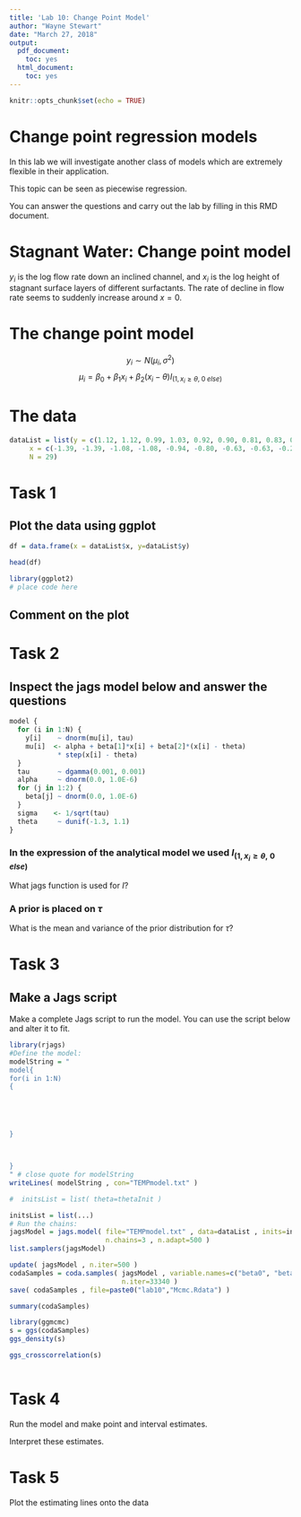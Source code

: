 ```yaml
---
title: 'Lab 10: Change Point Model'
author: "Wayne Stewart"
date: "March 27, 2018"
output:
  pdf_document:
    toc: yes
  html_document:
    toc: yes
---
```


```r
knitr::opts_chunk$set(echo = TRUE)
```

# Change point regression models

In this lab we will investigate another class of models which are extremely flexible in their application. 

This topic can be seen as piecewise regression.

You can answer the questions and carry out the lab by filling in this RMD document.

# Stagnant Water: Change point model

$y_i$ is the log flow rate down an inclined channel, and $x_i$ is the  log height of stagnant surface layers of different surfactants. The rate of decline in flow rate seems to suddenly increase around $x=0$.

# The change point model

$$y_i \sim N(\mu_i, \sigma^2)$$
$$\mu_i = \beta_0 + \beta_1 x_i +  \beta_2(x_i -\theta)I_{(1, x_i\ge\theta,\; 0\; else)}$$

# The data

```r
dataList = list(y = c(1.12, 1.12, 0.99, 1.03, 0.92, 0.90, 0.81, 0.83, 0.65, 0.67, 0.60,  0.59, 0.51, 0.44, 0.43, 0.43, 0.33, 0.30, 0.25, 0.24, 0.13, -0.01, -0.13,  -0.14, -0.30, -0.33, -0.46,  -0.43, -0.65),
     x = c(-1.39, -1.39, -1.08, -1.08, -0.94, -0.80, -0.63, -0.63, -0.25, -0.25, -0.12, -0.12, 0.01, 0.11, 0.11, 0.11,  0.25, 0.25, 0.34, 0.34, 0.44, 0.59, 0.70, 0.70, 0.85, 0.85,  0.99, 0.99, 1.19),
     N = 29)

```

# Task 1

## Plot the data using ggplot

```r

df = data.frame(x = dataList$x, y=dataList$y)

head(df)

library(ggplot2)
# place code here


```

## Comment on the plot


# Task 2

## Inspect the jags model below and answer the questions

```r
model {
  for (i in 1:N) {
    y[i]    ~ dnorm(mu[i], tau)
    mu[i]  <- alpha + beta[1]*x[i] + beta[2]*(x[i] - theta)
            * step(x[i] - theta)
  }
  tau       ~ dgamma(0.001, 0.001)
  alpha     ~ dnorm(0.0, 1.0E-6)
  for (j in 1:2) {
    beta[j] ~ dnorm(0.0, 1.0E-6)
  }
  sigma    <- 1/sqrt(tau)
  theta     ~ dunif(-1.3, 1.1)
}
```

### In the expression of the analytical model we used $I_{(1, x_i\ge\theta,\; 0\; else)}$

What jags function is used for $I$?

### A prior is placed on $\tau$ 

What is the mean and variance of the prior distribution for $\tau$?


# Task 3

## Make a Jags script

Make a complete Jags script to run the model. You can use the script below and alter it to fit.

```r
library(rjags)
#Define the model:
modelString = "
model{
for(i in 1:N)
{





}



}
" # close quote for modelString
writeLines( modelString , con="TEMPmodel.txt" )

#  initsList = list( theta=thetaInit )

initsList = list(...)
# Run the chains:
jagsModel = jags.model( file="TEMPmodel.txt" , data=dataList , inits=initsList , 
                        n.chains=3 , n.adapt=500 )
list.samplers(jagsModel)

update( jagsModel , n.iter=500 )
codaSamples = coda.samples( jagsModel , variable.names=c("beta0", "beta1"),
                            n.iter=33340 )
save( codaSamples , file=paste0("lab10","Mcmc.Rdata") )

summary(codaSamples)

library(ggmcmc)
s = ggs(codaSamples)
ggs_density(s)

ggs_crosscorrelation(s)



```


# Task 4

Run the model and make point and interval estimates.

Interpret these estimates.

# Task 5 

Plot the estimating lines onto the data
